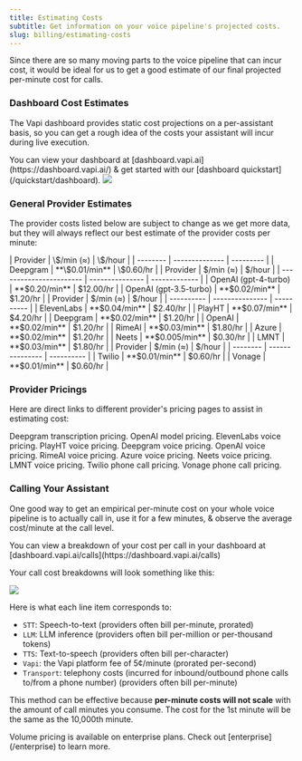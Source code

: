 ```yaml
---
title: Estimating Costs
subtitle: Get information on your voice pipeline's projected costs.
slug: billing/estimating-costs
---
```



Since there are so many moving parts to the voice pipeline that can incur cost, it would be ideal for us to get a good estimate of our final projected per-minute cost for calls.

### Dashboard Cost Estimates

The Vapi dashboard provides static cost projections on a per-assistant basis, so you can get a rough idea of the costs your assistant will incur during live execution.

<Tip>
  You can view your dashboard at [dashboard.vapi.ai](https://dashboard.vapi.ai/)
  & get started with our [dashboard quickstart](/quickstart/dashboard).
</Tip>

<Frame caption="Vapi-computed per-minute cost projection, as well as latency projection.">
  <img
    src="../static/images/learn/billing/cost-estimate.gif"
  />
</Frame>

### General Provider Estimates

The provider costs listed below are subject to change as we get more data, but they will always reflect our best estimate of the provider costs per minute:

<AccordionGroup>
  <Accordion
    title="Transcription Provider Estimates"
    icon="microphone"
    iconType="solid"
    defaultOpen={true}
  >
    | Provider |   \$/min (≈)   |  \$/hour  |
    | -------- | -------------- | --------- |
    | Deepgram | **\$0.01/min** | \$0.60/hr |
  </Accordion>
  <Accordion title="Model Provider Estimates" icon="microchip" iconType="solid" defaultOpen={true}>
    | Provider                | $/min (≈)       | $/hour        |
    | ----------------------- | --------------- | ------------- |
    | OpenAI (gpt-4-turbo)    | **$0.20/min**   | $12.00/hr     |
    | OpenAI (gpt-3.5-turbo)  | **$0.02/min**   | $1.20/hr      |

  </Accordion>
  <Accordion title="Voice Provider Estimates" icon="person" iconType="solid" defaultOpen={true}>
    | Provider   | $/min (≈)       | $/hour     |
    | ---------- | --------------- | ---------- |
    | ElevenLabs | **$0.04/min**   | $2.40/hr   |
    | PlayHT     | **$0.07/min**   | $4.20/hr   |
    | Deepgram   | **$0.02/min**   | $1.20/hr   |
    | OpenAI     | **$0.02/min**   | $1.20/hr   |
    | RimeAI     | **$0.03/min**   | $1.80/hr   |
    | Azure      | **$0.02/min**   | $1.20/hr   |
    | Neets      | **$0.005/min**  | $0.30/hr   |
    | LMNT       | **$0.03/min**   | $1.80/hr   |

  </Accordion>
  <Accordion
    title="Telephony Provider Estimates"
    icon="phone-arrow-up-right"
    iconType="solid"
    defaultOpen={true}
  >
    | Provider | $/min (≈)       | $/hour     |
    | -------- | --------------- | ---------- |
    | Twilio   | **$0.01/min**   | $0.60/hr   |
    | Vonage   | **$0.01/min**   | $0.60/hr   |

  </Accordion>
</AccordionGroup>

### Provider Pricings

Here are direct links to different provider's pricing pages to assist in estimating cost:

<AccordionGroup>
  <Accordion
    title="Transcription Providers"
    icon="microphone"
    iconType="solid"
    defaultOpen={true}
  >
    <CardGroup cols={2}>
      <Card
        title="Deepgram"
        href="https://deepgram.com/pricing"
        icon="arrow-up-right-from-square"
              >
        Deepgram transcription pricing.
      </Card>
    </CardGroup>
  </Accordion>
  <Accordion
    title="Model Providers"
    icon="microchip"
    iconType="solid"
    defaultOpen={true}
  >
    <CardGroup cols={2}>
      <Card
        title="OpenAI"
        href="https://openai.com/pricing"
        icon="arrow-up-right-from-square"
              >
        OpenAI model pricing.
      </Card>
    </CardGroup>
  </Accordion>
  <Accordion
    title="Voice Providers"
    icon="person"
    iconType="solid"
    defaultOpen={true}
  >
    <CardGroup cols={3}>
      <Card
        title="ElevenLabs"
        href="https://elevenlabs.io/pricing"
        icon="arrow-up-right-from-square"
              >
        ElevenLabs voice pricing.
      </Card>
      <Card
        title="PlayHT"
        href="https://play.ht/pricing"
        icon="arrow-up-right-from-square"
              >
        PlayHT voice pricing.
      </Card>
      <Card
        title="Deepgram"
        href="https://deepgram.com/pricing"
        icon="arrow-up-right-from-square"
              >
        Deepgram voice pricing.
      </Card>
      <Card
        title="OpenAI"
        href="https://openai.com/pricing"
        icon="arrow-up-right-from-square"
              >
        OpenAI voice pricing.
      </Card>
      <Card
        title="RimeAI"
        href="https://rime.ai/pricing"
        icon="arrow-up-right-from-square"
              >
        RimeAI voice pricing.
      </Card>
      <Card
        title="Azure"
        href="https://azure.microsoft.com/en-us/pricing/details/cognitive-services/speech-services"
        icon="arrow-up-right-from-square"
              >
        Azure voice pricing.
      </Card>
      <Card
        title="Neets"
        href="https://neets.ai/#pricing"
        icon="arrow-up-right-from-square"
              >
        Neets voice pricing.
      </Card>
      <Card
        title="LMNT"
        href="https://app.lmnt.com/pricing"
        icon="arrow-up-right-from-square"
              >
        LMNT voice pricing.
      </Card>
    </CardGroup>
  </Accordion>
  <Accordion
    title="Telephony Providers"
    icon="phone-arrow-up-right"
    iconType="solid"
    defaultOpen={true}
  >
    <CardGroup cols={2}>
      <Card
        title="Twilio"
        href="https://www.twilio.com/en-us/voice/pricing"
        icon="arrow-up-right-from-square"
              >
        Twilio phone call pricing.
      </Card>
      <Card
        title="Vonage"
        href="https://www.vonage.com/communications-apis/voice/pricing"
        icon="arrow-up-right-from-square"
              >
        Vonage phone call pricing.
      </Card>
    </CardGroup>
  </Accordion>
</AccordionGroup>

### Calling Your Assistant

One good way to get an empirical per-minute cost on your whole voice pipeline is to actually call in, use it for a few minutes, & observe the average cost/minute at the call level.

<Note>
  You can view a breakdown of your cost per call in your dashboard at
  [dashboard.vapi.ai/calls](https://dashboard.vapi.ai/calls)
</Note>

Your call cost breakdowns will look something like this:

<Frame caption="Cost breakdown for a call viewed in the Vapi web dashboard.">
  <img src="../static/images/learn/billing/call-pricing-breakdown.png" />
</Frame>

Here is what each line item corresponds to:

- `STT`: Speech-to-text (providers often bill per-minute, prorated)
- `LLM`: LLM inference (providers often bill per-million or per-thousand tokens)
- `TTS`: Text-to-speech (providers often bill per-character)
- `Vapi`: the Vapi platform fee of 5¢/minute (prorated per-second)
- `Transport`: telephony costs (incurred for inbound/outbound phone calls to/from a phone number) (providers often bill per-minute)

This method can be effective because **per-minute costs will not scale** with the amount of call minutes you consume. The cost for the 1st minute will be the same as the 10,000th minute.

<Tip>
  Volume pricing is available on enterprise plans. Check out
  [enterprise](/enterprise) to learn more.
</Tip>

